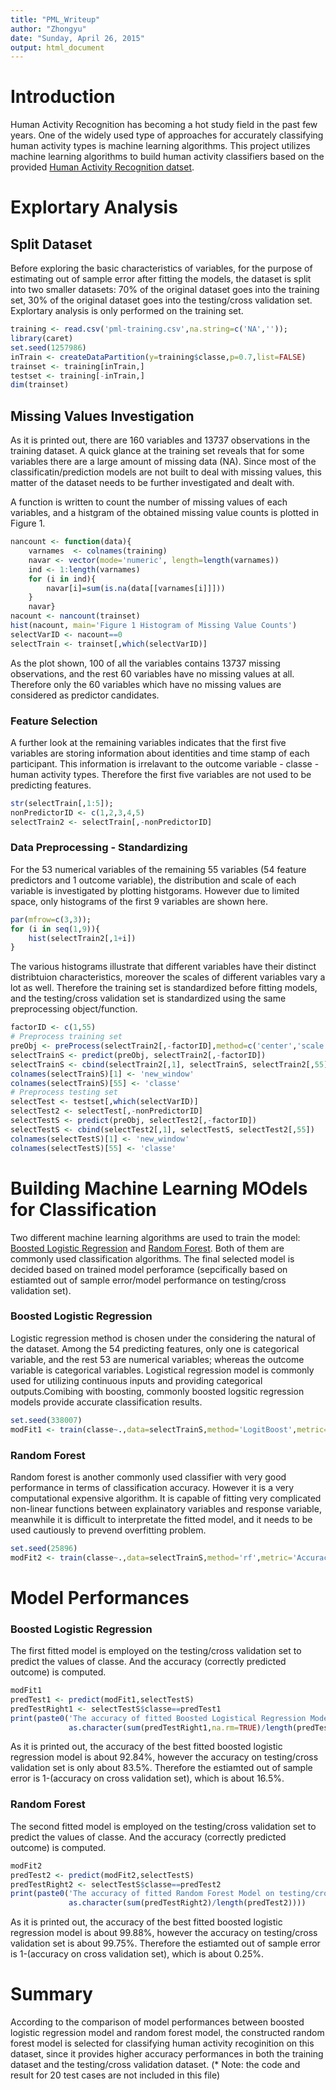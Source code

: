 ```yaml
---
title: "PML_Writeup"
author: "Zhongyu"
date: "Sunday, April 26, 2015"
output: html_document
---
```

# Introduction

Human Activity Recognition has becoming a hot study field in the past few years. One of the widely used type of approaches for accurately classifying human activity types is machine learning algorithms. This project utilizes machine learning algorithms to build human activity classifiers based on the provided [Human Activity Recognition datset](http://groupware.les.inf.puc-rio.br/har). 

# Explortary Analysis
## Split Dataset

Before exploring the basic characteristics of variables, for the purpose of estimating out of sample error after fitting the models, the dataset is split into two smaller datasets: 70% of the original dataset goes into the training set, 30% of the original dataset goes into the testing/cross validation set. Explortary analysis is only performed on the training set.
```r
training <- read.csv('pml-training.csv',na.string=c('NA',''));
library(caret)
set.seed(1257986)
inTrain <- createDataPartition(y=training$classe,p=0.7,list=FALSE)
trainset <- training[inTrain,]
testset <- training[-inTrain,]
dim(trainset)
```

## Missing Values Investigation 

As it is printed out, there are 160 variables and 13737 observations in the training dataset. A quick glance at the training set reveals that for some variables there are a large amount of missing data (NA). Since most of the classificatin/prediction models are not built to deal with missing values, this matter of the dataset needs to be further investigated and dealt with.

A function is written to count the number of missing values of each variables, and a histgram of the obtained missing value counts is plotted in Figure 1.
```r
nancount <- function(data){
    varnames  <- colnames(training)
    navar <- vector(mode='numeric', length=length(varnames))
    ind <- 1:length(varnames)
    for (i in ind){
        navar[i]=sum(is.na(data[[varnames[i]]]))
    }
    navar}
nacount <- nancount(trainset)
hist(nacount, main='Figure 1 Histogram of Missing Value Counts')
selectVarID <- nacount==0
selectTrain <- trainset[,which(selectVarID)]
```
As the plot shown, 100 of all the variables contains 13737 missing observations, and the rest 60 variables have no missing values at all. Therefore only the 60 variables which have no missing values are considered as predictor candidates.

### Feature Selection

A further look at the remaining variables indicates that the first five variables are storing information about identities and time stamp of each participant. This information is irrelavant to the outcome variable - classe - human activity types. Therefore the first five variables are not used to be predicting features.
```r
str(selectTrain[,1:5]);
nonPredictorID <- c(1,2,3,4,5)
selectTrain2 <- selectTrain[,-nonPredictorID]
```

### Data Preprocessing - Standardizing

For the 53 numerical variables of the remaining 55 variables (54 feature predictors and 1 outcome variable), the distribution and scale of each variable is investigated by plotting histgorams. However due to limited space, only histograms of the first 9 variables are shown here.
```r
par(mfrow=c(3,3));
for (i in seq(1,9)){
    hist(selectTrain2[,1+i])
}
```

The various histograms illustrate that different variables have their distinct distribtuion characteristics, moreover the scales of different variables vary a lot as well. Therefore the training set is standardized before fitting models, and the testing/cross validation set is standardized using the same preprocessing object/function.
```r
factorID <- c(1,55)
# Preprocess training set
preObj <- preProcess(selectTrain2[,-factorID],method=c('center','scale'))
selectTrainS <- predict(preObj, selectTrain2[,-factorID])
selectTrainS <- cbind(selectTrain2[,1], selectTrainS, selectTrain2[,55])
colnames(selectTrainS)[1] <- 'new_window'
colnames(selectTrainS)[55] <- 'classe'
# Preprocess testing set
selectTest <- testset[,which(selectVarID)]
selectTest2 <- selectTest[,-nonPredictorID]
selectTestS <- predict(preObj, selectTest2[,-factorID])
selectTestS <- cbind(selectTest2[,1], selectTestS, selectTest2[,55])
colnames(selectTestS)[1] <- 'new_window'
colnames(selectTestS)[55] <- 'classe'
```

# Building Machine Learning MOdels for Classification

Two different machine learning algorithms are used to train the model: [Boosted Logistic Regression](http://topepo.github.io/caret/Logistic_Regression.html) and [Random Forest](http://en.wikipedia.org/wiki/Random_forest). Both of them are commonly used classification algorithms. The final selected model is decided based on trained model perforamce (sepcifically based on estiamted out of sample error/model performance on testing/cross validation set).

### Boosted Logistic Regression

Logistic regression method is chosen under the considering the natural of the dataset. Among the 54 predicting features, only one is categorical variable, and the rest 53 are numerical variables; whereas the outcome variable is categorical variables. Logistical regression model is commonly used for utilizing continuous inputs and providing categorical outputs.Comibing with boosting, commonly boosted logsitic regression models provide accurate classification results.
```r
set.seed(338007)
modFit1 <- train(classe~.,data=selectTrainS,method='LogitBoost',metric='Accuracy')
```

### Random Forest

Random forest is another commonly used classifier with very good performance in terms of classification accuracy. However it is a very computational expensive algorithm. It is capable of fitting very complicated non-linear functions between explainatory variables and response variable, meanwhile it is difficult to interpretate the fitted model, and it needs to be used cautiously to prevend overfitting problem.
```r
set.seed(25896)
modFit2 <- train(classe~.,data=selectTrainS,method='rf',metric='Accuracy')
```

# Model Performances
### Boosted Logistic Regression

The first fitted model is employed on the testing/cross validation set to predict the values of classe. And the accuracy (correctly predicted outcome) is computed.
```r
modFit1
predTest1 <- predict(modFit1,selectTestS)
predTestRight1 <- selectTestS$classe==predTest1
print(paste0('The accuracy of fitted Boosted Logistical Regression Model on testing/cross validation set is:',
             as.character(sum(predTestRight1,na.rm=TRUE)/length(predTest1))))
```

As it is printed out, the accuracy of the best fitted boosted logistic regression model is about 92.84%, however the accuracy on testing/cross validation set is only about 83.5%. Therefore the estiamted out of sample error is 1-(accuracy on cross validation set), which is about 16.5%.

### Random Forest

The second fitted model is employed on the testing/cross validation set to predict the values of classe. And the accuracy (correctly predicted outcome) is computed.
```r
modFit2
predTest2 <- predict(modFit2,selectTestS)
predTestRight2 <- selectTestS$classe==predTest2
print(paste0('The accuracy of fitted Random Forest Model on testing/cross validation set is:',
             as.character(sum(predTestRight2)/length(predTest2))))
```

As it is printed out, the accuracy of the best fitted boosted logistic regression model is about 99.88%, however the accuracy on testing/cross validation set is about 99.75%. Therefore the estiamted out of sample error is 1-(accuracy on cross validation set), which is about 0.25%.

# Summary

According to the comparison of model performances between boosted logistic regression model and random forest model, the constructed random forest model is selected for classifying human activity recoginition on this dataset, since it provides higher accuracy performances in both the training dataset and the testing/cross validation dataset.
(* Note: the code and result for 20 test cases are not included in this file)
